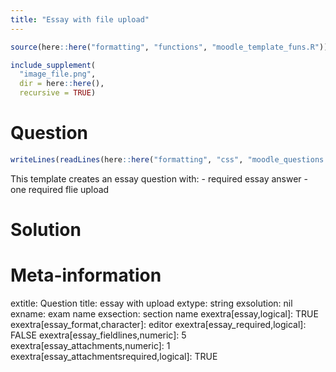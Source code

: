 ```yaml
---
title: "Essay with file upload"
---
```




```r
source(here::here("formatting", "functions", "moodle_template_funs.R"))
```

<!-- Fill in the following code to include an image file: -->
```r
include_supplement(
  "image_file.png",
  dir = here::here(),
  recursive = TRUE)
```


Question
========

```r
writeLines(readLines(here::here("formatting", "css", "moodle_questions.css")))
```



This template creates an essay question with:
- required essay answer
- one required flie upload



Solution
========




Meta-information
================
extitle: Question title: essay with upload
extype: string
exsolution: nil
exname: exam name
exsection: section name
exextra[essay,logical]: TRUE
exextra[essay_format,character]: editor
exextra[essay_required,logical]: FALSE
exextra[essay_fieldlines,numeric]: 5
exextra[essay_attachments,numeric]: 1
exextra[essay_attachmentsrequired,logical]: TRUE
